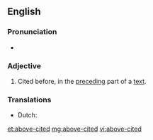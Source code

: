 ==English==

===Pronunciation===
* {{a|US}} {{IPA|/əˈbʌvˌsaɪt.əd/|lang=en}}

===Adjective===
{{en-adj|head=[[above]]-[[cited]]|-}}
# Cited before, in the [[preceding]] part of a [[text]].

===Translations===
{{trans-top|cited before}}
* Dutch: {{t+|nl|bovengenoemd}} {{t+|nl|bovenvermeld}} 
{{trans-bottom}}

[[et:above-cited]]
[[mg:above-cited]]
[[vi:above-cited]]
